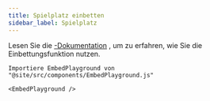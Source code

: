 ```yaml
---
title: Spielplatz einbetten
sidebar_label: Spielplatz
---
```


Lesen Sie die [-Dokumentation](intro) , um zu erfahren, wie Sie die Einbettungsfunktion nutzen.


```mdx-code-block
Importiere EmbedPlayground von "@site/src/components/EmbedPlayground.js"

<EmbedPlayground />
```
